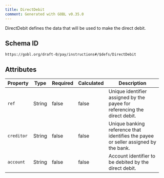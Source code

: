```yaml
---
title: DirectDebit
comment: Generated with GOBL v0.35.0
---
```


DirectDebit defines the data that will be used to make the direct debit.

## Schema ID

`https://gobl.org/draft-0/pay/instructions#/$defs/DirectDebit`

## Attributes

| Property   | Type   | Required | Calculated | Description                                                                        |
|------------|--------|----------|------------|------------------------------------------------------------------------------------|
| `ref`      | String | false    | false      | Unique identifier assigned by the payee for referencing the direct debit.          |
| `creditor` | String | false    | false      | Unique banking reference that identifies the payee or seller assigned by the bank. |
| `account`  | String | false    | false      | Account identifier to be debited by the direct debit.                              |

